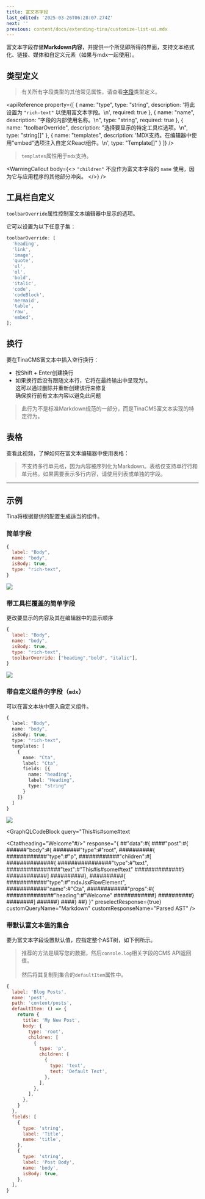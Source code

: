 ```yaml
---
title: 富文本字段
last_edited: '2025-03-26T06:28:07.274Z'
next: ''
previous: content/docs/extending-tina/customize-list-ui.mdx
---
```


富文本字段存储**Markdown内容**，并提供一个所见即所得的界面，支持文本格式化、链接、媒体和自定义元素（如果与mdx一起使用）。

## 类型定义

> 有关所有字段类型的其他常见属性，请查看[字段](/docs/reference/fields)类型定义。

<apiReference
  property={[
    {
      name: "type",
      type: "string",
      description: '将此设置为 `"rich-text"` 以使用富文本字段。\n',
      required: true
    },
    {
      name: "name",
      description: "字段的内部使用名称。\n",
      type: "string",
      required: true
    },
    {
      name: "toolbarOverride",
      description: "选择要显示的特定工具栏选项。\n",
      type: "string[]"
    },
    {
      name: "templates",
      description:
        'MDX支持。在编辑器中使用"embed"选项注入自定义React组件。\n',
      type: "Template[]"
    }
  ]}
/>

> `templates`属性用于`mdx`支持。

<WarningCallout
  body={<>
    `"children"` 不应作为富文本字段的 `name` 使用，因为它与应用程序的其他部分冲突。
  </>}
/>

## 工具栏自定义

`toolbarOverride`属性控制富文本编辑器中显示的选项。

它可以设置为以下任意子集：

```javascript
toolbarOverride: [
  'heading',
  'link',
  'image',
  'quote',
  'ul',
  'ol',
  'bold',
  'italic',
  'code',
  'codeBlock',
  'mermaid',
  'table',
  'raw',
  'embed',
];
```

## 换行

要在TinaCMS富文本中插入空行换行：

* 按Shift + Enter创建换行
* 如果换行后没有跟随文本行，它将在最终输出中呈现为\。\
  这可以通过删除并重新创建该行来修复\
  确保换行前有文本内容以避免此问题

> 此行为不是标准Markdown规范的一部分，而是TinaCMS富文本实现的特定行为。

## 表格

查看此视频，了解如何在富文本编辑器中使用表格：

<Youtube embedSrc="https://www.youtube.com/embed/DnNTaS7lYZY?si=OoLw1D-to5qiHVNF" />

> 不支持多行单元格，因为内容被序列化为Markdown。表格仅支持单行行和单元格。如果需要表示多行内容，请使用列表或单独的字段。

***

## 示例

Tina将根据提供的配置生成适当的组件。

### 简单字段

```javascript
{
  label: "Body",
  name: "body",
  isBody: true,
  type: "rich-text",
}
```

![](/img/docs/reference/rtf.png)

### 带工具栏覆盖的简单字段

更改要显示的内容及其在编辑器中的显示顺序

```javascript
{
  label: "Body",
  name: "body",
  isBody: true,
  type: "rich-text",
  toolbarOverride: ["heading","bold", "italic"],
}
```

![](/img/docs/reference/blog-post.png)

### 带自定义组件的字段（`mdx`）

可以在富文本块中嵌入自定义组件。

```ts
{
  label: "Body",
  name: "body",
  isBody: true,
  type: "rich-text",
  templates: [
    {
      name: "Cta",
      label: "Cta",
      fields: [{
        name: "heading",
        label: "Heading",
        type: "string"
      }
    ]}
  ]
}
```

![](/img/docs/reference/custom-template.png)

<GraphQLCodeBlock
  query="This#is#some#text

  <Cta#heading=&#x22;Welcome&#x22;#/>"
  response="{
  ##&#x22;data&#x22;:#{
  ####&#x22;post&#x22;:#{
  ######&#x22;body&#x22;:#{
  ########&#x22;type&#x22;:#&#x22;root&#x22;,
  ##########{
  ############&#x22;type&#x22;:#&#x22;p&#x22;,
  ############&#x22;children&#x22;:#[
  ##############{
  ################&#x22;type&#x22;:#&#x22;text&#x22;,
  ################&#x22;text&#x22;:#&#x22;This#is#some#text&#x22;
  ##############}
  ############]
  ##########},
  ##########{
  ############&#x22;type&#x22;:#&#x22;mdxJsxFlowElement&#x22;,
  ############&#x22;name&#x22;:#&#x22;Cta&#x22;,
  ############&#x22;props&#x22;:#{
  ##############&#x22;heading&#x22;:#&#x22;Welcome&#x22;
  ############}
  ##########}
  ########]
  ######}
  ####}
  ##}
  }"
  preselectResponse={true}
  customQueryName="Markdown"
  customResponseName="Parsed AST"
/>

### 带默认富文本值的集合

要为富文本字段设置默认值，应指定整个AST树，如下例所示。

> 推荐的方法是填写您的数据，然后`console.log`相关字段的CMS API返回值。\
> \
> 然后将其复制到集合的`defaultItem`属性中。

```javascript
{
  label: 'Blog Posts',
  name: 'post',
  path: 'content/posts',
  defaultItem: () => {
    return {
      title: 'My New Post',
      body: {
        type: 'root',
        children: [
          {
            type: 'p',
            children: [
              {
                type: 'text',
                text: 'Default Text',
              },
            ],
          },
        ],
      },
    }
  },
  fields: [
    {
      type: 'string',
      label: 'Title',
      name: 'title',
    },
    {
      type: 'string',
      label: 'Post Body',
      name: 'body',
      isBody: true,
    },
  ],
}
```